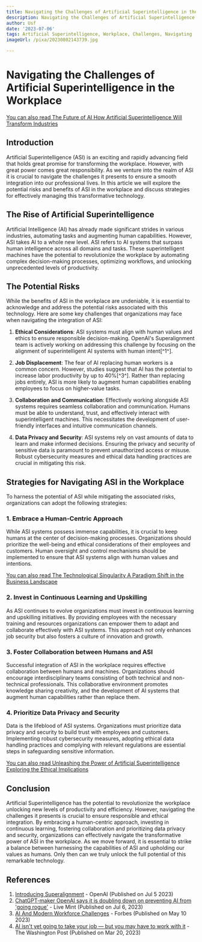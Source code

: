 ```yaml
---
title: Navigating the Challenges of Artificial Superintelligence in the Workplace
description: Navigating the Challenges of Artificial Superintelligence in the Workplace
author: Usf
date: '2023-07-06'
tags: Artificial Superintelligence, Workplace, Challenges, Navigating
imageUrl: /pixa/20230802143739.jpg

---
```

# Navigating the Challenges  of Artificial Superintelligence in the Workplace

[You can also read The Future of AI How Artificial Superintelligence Will Transform Industries](The%20Future%20of%20AI%20How%20Artificial%20Superintelligence%20Will%20Transform%20Industries)


## Introduction

Artificial Superintelligence (ASI) is an exciting  and rapidly  advancing field that holds great promise for transforming the workplace. However, with great  power  comes great responsibility. As we venture into the realm of ASI it is  crucial to navigate the challenges it presents  to ensure a smooth integration  into our  professional lives. In this article we will explore the potential risks and benefits of ASI in the workplace and discuss strategies for effectively managing this transformative technology.

## The Rise of Artificial Superintelligence

Artificial Intelligence (AI) has already  made significant strides in various industries, automating tasks and  augmenting human capabilities. However,  ASI takes AI  to  a whole new level. ASI refers to AI systems that surpass human intelligence across all domains and tasks. These superintelligent  machines  have the potential to revolutionize  the  workplace by automating complex decision-making processes,  optimizing workflows, and  unlocking unprecedented levels of productivity.

## The Potential Risks

While the benefits of ASI  in the workplace are undeniable, it is essential to acknowledge and address the potential risks  associated with this  technology. Here are some key challenges that organizations may face when navigating  the integration of  ASI:

1. **Ethical Considerations**: ASI systems must align with human values and ethics to ensure responsible decision-making. OpenAI's Superalignment team is actively working on addressing this challenge by focusing on the alignment of superintelligent AI systems with human intent[^1^].

2. **Job Displacement**: The fear of AI  replacing human workers is a common concern. However, studies suggest that AI has the potential to increase labor productivity by up to 40%[^3^]. Rather than  replacing jobs entirely, ASI is more likely  to augment  human capabilities enabling employees to focus  on higher-value tasks.

3. **Collaboration and Communication**: Effectively working alongside ASI systems requires seamless collaboration and communication. Humans  must be  able to understand, trust, and effectively interact with superintelligent machines. This necessitates the development of user-friendly interfaces and intuitive communication  channels.

4. **Data Privacy and Security**: ASI systems rely on vast amounts of data to learn and make informed decisions. Ensuring the privacy and security of sensitive data  is paramount to prevent unauthorized  access or misuse. Robust  cybersecurity measures and ethical data handling practices are crucial in mitigating this risk.

## Strategies for Navigating ASI  in the Workplace

To harness the potential of ASI  while mitigating the  associated risks, organizations can adopt the following strategies:

### 1. Embrace a Human-Centric  Approach

While ASI systems possess immense capabilities, it is crucial to keep humans at  the center of decision-making processes. Organizations should  prioritize  the well-being and ethical  considerations of  their employees and customers. Human oversight and control mechanisms  should be implemented to ensure that ASI systems align with human values and intentions.

[You can also read The Technological Singularity A Paradigm Shift in the Business  Landscape](The%20Technological%20Singularity%20A%20Paradigm%20Shift%20in%20the%20Business%20Landscape)


### 2. Invest in Continuous Learning and Upskilling

As ASI continues to evolve organizations must invest in continuous learning and  upskilling initiatives. By providing employees with the necessary training and resources  organizations can empower them to adapt and collaborate effectively with ASI systems. This approach not only enhances job security but also fosters a culture of innovation and  growth.

### 3. Foster Collaboration between Humans and ASI

Successful integration of ASI  in the workplace requires effective collaboration between humans  and machines. Organizations should encourage interdisciplinary  teams consisting of both technical and non-technical professionals. This collaborative environment promotes knowledge sharing creativity,  and the development of AI systems that augment human capabilities rather than replace them.

### 4. Prioritize Data Privacy and Security

Data is  the lifeblood of ASI systems. Organizations must prioritize data privacy and security  to build trust with employees and customers.  Implementing robust cybersecurity measures, adopting ethical data  handling  practices  and complying with relevant regulations are essential steps in safeguarding sensitive information.

[You can also read Unleashing the Power  of Artificial Superintelligence Exploring the Ethical Implications](Unleashing%20the%20Power%20of%20Artificial%20Superintelligence%20Exploring%20the%20Ethical%20Implications)


## Conclusion

Artificial Superintelligence has the potential to revolutionize the workplace unlocking new  levels of productivity and efficiency. However, navigating the challenges it presents is crucial to ensure responsible and ethical integration. By embracing a human-centric approach, investing  in continuous learning, fostering collaboration and  prioritizing  data privacy and security, organizations can  effectively navigate the  transformative power of ASI in the workplace. As we move forward,  it is essential to strike a balance between harnessing the capabilities of ASI and upholding our values as humans. Only then can we truly unlock the full potential of this remarkable technology.

## References

1. [Introducing Superalignment](https://openai.com/blog/introducing-superalignment) - OpenAI  (Published on Jul 5 2023)
2. [ChatGPT-maker OpenAI says it  is doubling down on  preventing AI from 'going rogue'](https://www.livemint.com/technology/tech-news/chatgptmaker-openai-says-it-is-doubling-down-on-preventing-ai-from-going-rogue-11688596110669.html) - Live  Mint (Published on Jul 6, 2023)
3. [AI And Modern Workforce Challenges](https://www.forbes.com/sites/forbesbusinesscouncil/2023/05/10/ai-and-modern-workforce-challenges/?sh=24a24c83c861) -  Forbes (Published on May  10 2023)
4. [AI isn't yet going to take your job  —  but you  may have to work with it](https://www.washingtonpost.com/technology/interactive/2023/ai-jobs-workplace/)  - The  Washington Post (Published on Mar 20,  2023)